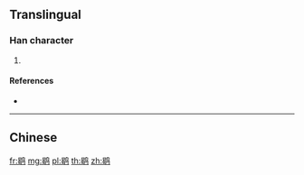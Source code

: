 {{character info/new}}
{{also|鶡}}
==Translingual==

===Han character===
{{Han char|rn=196|rad=鸟|as=09|sn=14|four=|canj=AVPYM}}

# {{defn|Han|sort=鸟09}}

====References====
* {{Han ref|kx=1505.141|hdz=74646.010|uh=9E56|ud=40534}}

----

==Chinese==
{{zh-see|鶡}}

[[fr:鹖]]
[[mg:鹖]]
[[pl:鹖]]
[[th:鹖]]
[[zh:鹖]]